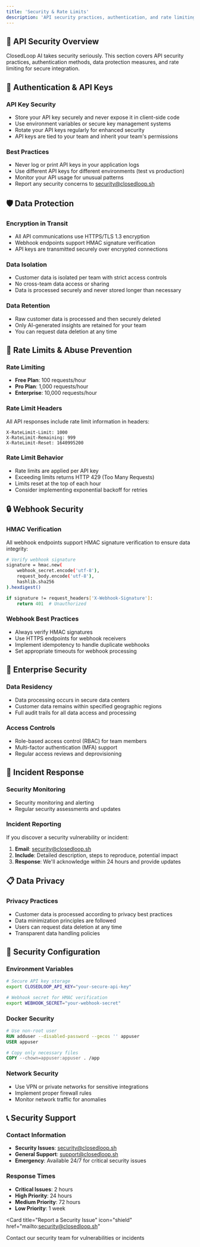 ```yaml
---
title: 'Security & Rate Limits'
description: 'API security practices, authentication, and rate limiting for ClosedLoop AI'
---
```


## 🔐 API Security Overview

ClosedLoop AI takes security seriously. This section covers API security practices, authentication methods, data protection measures, and rate limiting for secure integration.

## 🔑 Authentication & API Keys

### **API Key Security**
- Store your API key securely and never expose it in client-side code
- Use environment variables or secure key management systems
- Rotate your API keys regularly for enhanced security
- API keys are tied to your team and inherit your team's permissions

### **Best Practices**
- Never log or print API keys in your application logs
- Use different API keys for different environments (test vs production)
- Monitor your API usage for unusual patterns
- Report any security concerns to security@closedloop.sh

## 🛡️ Data Protection

### **Encryption in Transit**
- All API communications use HTTPS/TLS 1.3 encryption
- Webhook endpoints support HMAC signature verification
- API keys are transmitted securely over encrypted connections

### **Data Isolation**
- Customer data is isolated per team with strict access controls
- No cross-team data access or sharing
- Data is processed securely and never stored longer than necessary

### **Data Retention**
- Raw customer data is processed and then securely deleted
- Only AI-generated insights are retained for your team
- You can request data deletion at any time

## 🚦 Rate Limits & Abuse Prevention

### **Rate Limiting**
- **Free Plan**: 100 requests/hour
- **Pro Plan**: 1,000 requests/hour  
- **Enterprise**: 10,000 requests/hour

### **Rate Limit Headers**
All API responses include rate limit information in headers:
```
X-RateLimit-Limit: 1000
X-RateLimit-Remaining: 999
X-RateLimit-Reset: 1640995200
```

### **Rate Limit Behavior**
- Rate limits are applied per API key
- Exceeding limits returns HTTP 429 (Too Many Requests)
- Limits reset at the top of each hour
- Consider implementing exponential backoff for retries

## 🔒 Webhook Security

### **HMAC Verification**
All webhook endpoints support HMAC signature verification to ensure data integrity:

```bash
# Verify webhook signature
signature = hmac.new(
    webhook_secret.encode('utf-8'),
    request_body.encode('utf-8'),
    hashlib.sha256
).hexdigest()

if signature != request_headers['X-Webhook-Signature']:
    return 401  # Unauthorized
```

### **Webhook Best Practices**
- Always verify HMAC signatures
- Use HTTPS endpoints for webhook receivers
- Implement idempotency to handle duplicate webhooks
- Set appropriate timeouts for webhook processing

## 🏢 Enterprise Security

### **Data Residency**
- Data processing occurs in secure data centers
- Customer data remains within specified geographic regions
- Full audit trails for all data access and processing

### **Access Controls**
- Role-based access control (RBAC) for team members
- Multi-factor authentication (MFA) support
- Regular access reviews and deprovisioning

## 🚨 Incident Response

### **Security Monitoring**
- Security monitoring and alerting
- Regular security assessments and updates

### **Incident Reporting**
If you discover a security vulnerability or incident:

1. **Email**: security@closedloop.sh
2. **Include**: Detailed description, steps to reproduce, potential impact
3. **Response**: We'll acknowledge within 24 hours and provide updates


## 📋 Data Privacy

### **Privacy Practices**
- Customer data is processed according to privacy best practices
- Data minimization principles are followed
- Users can request data deletion at any time
- Transparent data handling policies

## 🔧 Security Configuration

### **Environment Variables**
```bash
# Secure API key storage
export CLOSEDLOOP_API_KEY="your-secure-api-key"

# Webhook secret for HMAC verification
export WEBHOOK_SECRET="your-webhook-secret"
```

### **Docker Security**
```dockerfile
# Use non-root user
RUN adduser --disabled-password --gecos '' appuser
USER appuser

# Copy only necessary files
COPY --chown=appuser:appuser . /app
```

### **Network Security**
- Use VPN or private networks for sensitive integrations
- Implement proper firewall rules
- Monitor network traffic for anomalies

## 📞 Security Support

### **Contact Information**
- **Security Issues**: security@closedloop.sh
- **General Support**: support@closedloop.sh
- **Emergency**: Available 24/7 for critical security issues

### **Response Times**
- **Critical Issues**: 2 hours
- **High Priority**: 24 hours
- **Medium Priority**: 72 hours
- **Low Priority**: 1 week

<Card
  title="Report a Security Issue"
  icon="shield"
  href="mailto:security@closedloop.sh"
>
  Contact our security team for vulnerabilities or incidents
</Card>
